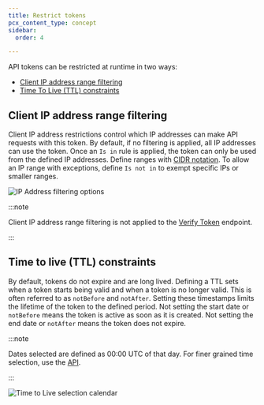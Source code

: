 ```yaml
---
title: Restrict tokens
pcx_content_type: concept
sidebar:
  order: 4

---
```


API tokens can be restricted at runtime in two ways:

* [Client IP address range filtering](#client-ip-address-range-filtering)
* [Time To Live (TTL) constraints](#time-to-live-ttl-constraints)

## Client IP address range filtering

Client IP address restrictions control which IP addresses can make API requests with this token. By default, if no filtering is applied, all IP addresses can use the token. Once an `Is in` rule is applied, the token can only be used from the defined IP addresses. Define ranges with [CIDR notation](https://en.wikipedia.org/wiki/Classless_Inter-Domain_Routing#CIDR_notation). To allow an IP range with exceptions, define `Is not in` to exempt specific IPs or smaller ranges.

![IP Address filtering options](~/assets/images/fundamentals/api/ip-filter.png)

:::note

Client IP address range filtering is not applied to the [Verify Token](https://developers.cloudflare.com/api/resources/user/subresources/tokens/methods/verify/) endpoint.

:::


## Time to live (TTL) constraints

By default, tokens do not expire and are long lived. Defining a TTL sets when a token starts being valid and when a token is no longer valid. This is often referred to as `notBefore` and `notAfter`. Setting these timestamps limits the lifetime of the token to the defined period. Not setting the start date or `notBefore` means the token is active as soon as it is created. Not setting the end date or `notAfter` means the token does not expire.

:::note


Dates selected are defined as 00:00 UTC of that day. For finer grained time selection, use the [API](/fundamentals/api/).


:::

![Time to Live selection calendar](~/assets/images/fundamentals/api/ttl.png)
